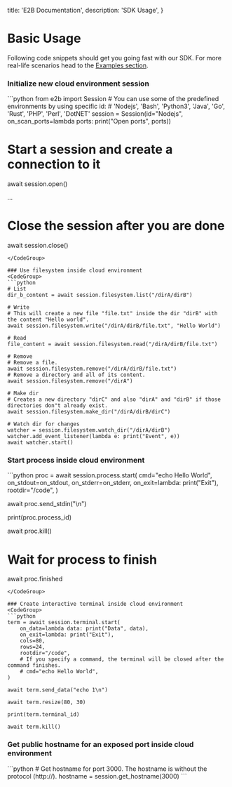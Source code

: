   title: 'E2B Documentation',
  description: 'SDK Usage',
}

# Basic Usage

Following code snippets should get you going fast with our SDK.
For more real-life scenarios head to the [Examples section](./examples/overview).

### Initialize new cloud environment session
<CodeGroup>
```python
from e2b import Session
# You can use some of the predefined environments by using specific id:
# 'Nodejs', 'Bash', 'Python3', 'Java', 'Go', 'Rust', 'PHP', 'Perl', 'DotNET'
session = Session(id="Nodejs", on_scan_ports=lambda ports: print("Open ports", ports))

# Start a session and create a connection to it
await session.open()

...

# Close the session after you are done
await session.close()
```
</CodeGroup>

### Use filesystem inside cloud environment
<CodeGroup>
```python
# List
dir_b_content = await session.filesystem.list("/dirA/dirB")

# Write
# This will create a new file "file.txt" inside the dir "dirB" with the content "Hello world".
await session.filesystem.write("/dirA/dirB/file.txt", "Hello World")

# Read
file_content = await session.filesystem.read("/dirA/dirB/file.txt")

# Remove
# Remove a file.
await session.filesystem.remove("/dirA/dirB/file.txt")
# Remove a directory and all of its content.
await session.filesystem.remove("/dirA")

# Make dir
# Creates a new directory "dirC" and also "dirA" and "dirB" if those directories don"t already exist.
await session.filesystem.make_dir("/dirA/dirB/dirC")

# Watch dir for changes
watcher = session.filesystem.watch_dir("/dirA/dirB")
watcher.add_event_listener(lambda e: print("Event", e))
await watcher.start()
```
</CodeGroup>

### Start process inside cloud environment
<CodeGroup>
```python
proc = await session.process.start(
  cmd="echo Hello World",
  on_stdout=on_stdout,
  on_stderr=on_stderr,
  on_exit=lambda: print("Exit"),
  rootdir="/code",
)

await proc.send_stdin("\n")

print(proc.process_id)

await proc.kill()

# Wait for process to finish
await proc.finished
```
</CodeGroup>

### Create interactive terminal inside cloud environment
<CodeGroup>
```python
term = await session.terminal.start(
    on_data=lambda data: print("Data", data),
    on_exit=lambda: print("Exit"),
    cols=80,
    rows=24,
    rootdir="/code",
    # If you specify a command, the terminal will be closed after the command finishes.
    # cmd="echo Hello World",
)

await term.send_data("echo 1\n")

await term.resize(80, 30)

print(term.terminal_id)

await term.kill()
```
</CodeGroup>

### Get public hostname for an exposed port inside cloud environment
<CodeGroup>
```python
# Get hostname for port 3000. The hostname is without the protocol (http://).
hostname = session.get_hostname(3000)
```
</CodeGroup>